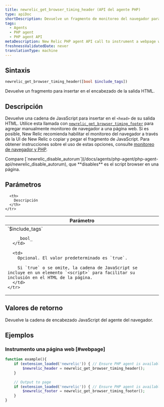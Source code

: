 ```yaml
---
title: newrelic_get_browser_timing_header (API del agente PHP)
type: apiDoc
shortDescription: Devuelve un fragmento de monitoreo del navegador para inyectarlo en el encabezado de la salida HTML.
tags:
  - Agents
  - PHP agent
  - PHP agent API
metaDescription: New Relic PHP agent API call to instrument a webpage with New Relic. Pair with newrelic_get_browser_timing_footer.
freshnessValidatedDate: never
translationType: machine
---
```


## Sintaxis

```php
newrelic_get_browser_timing_header([bool $include_tags])
```

Devuelve un fragmento <InlinePopover type="browser"/>para insertar en el encabezado de la salida HTML.

## Descripción

Devuelve una cadena de JavaScript para insertar en el `<head>` de su salida HTML. Utilice esta llamada con [`newrelic_get_browser_timing_footer`](/docs/agents/php-agent/php-agent-api/newrelic_get_browser_timing_footer) para agregar manualmente monitoreo de navegador a una página web. Si es posible, New Relic recomienda habilitar el monitoreo del navegador a través de la UI de New Relic o copiar y pegar el fragmento de JavaScript. Para obtener instrucciones sobre el uso de estas opciones, consulte [monitoreo de navegador y PHP](/docs/agents/php-agent/features/page-load-timing-php).

<Callout variant="tip">
  Compare [`newrelic_disable_autorum`](/docs/agents/php-agent/php-agent-api/newrelic_disable_autorum), que <DNT>**disables**</DNT> es el script browser en una página.
</Callout>

## Parámetros

<table>
  <thead>
    <tr>
      <th width="25%">
        Parámetro
      </th>

      <th>
        Descripción
      </th>
    </tr>
  </thead>

  <tbody>
    <tr>
      <td>
        `$include_tags`

        _bool_
      </td>

      <td>
        Opcional. El valor predeterminado es `true`.

        Si `true` o se omite, la cadena de JavaScript se incluye en un elemento `<script>` para facilitar su inclusión en el HTML de la página.
      </td>
    </tr>
  </tbody>
</table>

## Valores de retorno

Devuelve la cadena de encabezado JavaScript del agente del navegador.

## Ejemplos

### Instrumento una página web [#webpage]

```php
function example(){
    if (extension_loaded('newrelic')) { // Ensure PHP agent is available
        $newrelic_header = newrelic_get_browser_timing_header();
    }
    
    // Output to page
    if (extension_loaded('newrelic')) { // Ensure PHP agent is available
        $newrelic_footer = newrelic_get_browser_timing_footer();
    }
}
```